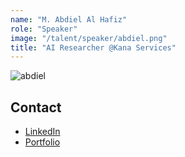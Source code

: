 ```yaml
---
name: "M. Abdiel Al Hafiz"
role: "Speaker"
image: "/talent/speaker/abdiel.png"
title: "AI Researcher @Kana Services"
---
```


![abdiel](/talent/speaker/abdiel.png)

## Contact

- [LinkedIn](https://www.linkedin.com/in/muhammad-abdiel-al-hafiz/)
- [Portfolio](https://abdielz.tech)

